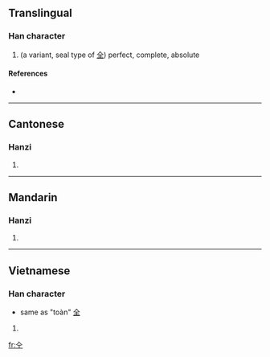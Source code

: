 ==Translingual==

===Han character===
{{Han char|rn=11|rad=入|as=03|sn=5|four=|canj=人一 (OM)}}

# (a variant, seal type of [[全]]) perfect, complete, absolute

====References====
* {{Han ref|kx=0126.030|hdz=10111.030|uh=34B0|ud=13488}}

----

==Cantonese==

===Hanzi===
{{yue-hanzi|jyut=|y=chyun4, jan2}}

# {{defn|Cantonese|sort=入03}}

----

==Mandarin==

===Hanzi===
{{cmn-hanzi|pin=[[quán]] ([[quan2]])|wg=ch'üan<sup>2</sup>}}

# {{defn|Mandarin|sort=入03}}

----

==Vietnamese==

===Han character===
{{vi-hantu|toàn|rs=入03}}
* same as "toàn" [[全]]

# {{defn|Vietnamese|sort=入03}}

[[fr:㒰]]
